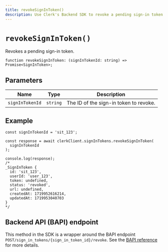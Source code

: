 ```yaml
---
title: revokeSignInToken()
description: Use Clerk's Backend SDK to revoke a pending sign-in token.
---
```


# `revokeSignInToken()`

Revokes a pending sign-in token.

```tsx
function revokeSignInToken: (signInTokenId: string) => Promise<SignInToken>;
```

## Parameters

| Name | Type | Description |
| - | - | - |
| `signInTokenId` | `string` | The ID of the sign-in token to revoke. |

## Example

```tsx
const signInTokenId = 'sit_123';

const response = await clerkClient.signInTokens.revokeSignInToken(
  signInTokenId
);

console.log(response);
/*
_SignInToken {
  id: 'sit_123',
  userId: 'user_123',
  token: undefined,
  status: 'revoked',
  url: undefined,
  createdAt: 1719952616214,
  updatedAt: 1719953040703
}
*/
```

## Backend API (BAPI) endpoint

This method in the SDK is a wrapper around the BAPI endpoint `POST/sign_in_tokens/{sign_in_token_id}/revoke`. See the [BAPI reference](https://clerk.com/docs/reference/backend-api/tag/Sign-in-Tokens#operation/RevokeSignInToken) for more details.
